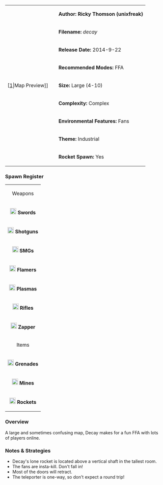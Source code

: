 {| border="1" cellpadding="2" width="800px"
|rowspan="9" width="150px"|[[File:Decay.png|thumb|center]|Map Preview]]
|'''Author: Ricky Thomson (unixfreak)'''
|-
|'''Filename:''' ''decay''
|-
| '''Release Date:''' 2014-9-22
|-
|'''Recommended Modes:''' FFA
|-
|'''Size:''' Large (4-10)
|-
|'''Complexity:''' Complex
|-
|'''Environmental Features:''' Fans
|-
|'''Theme:''' Industrial
|-
|'''Rocket Spawn:''' Yes
|}



=== Spawn Register ===
{| border="1" cellpadding="2" width="150px"
|colspan="2" align="center"|Weapons
|-
|[[File:Sword.png|20px]] '''Swords''' || 4
|-
|[[File:Shotgun.png|20px]] '''Shotguns''' || 4
|-
|[[File:Smg.png|20px]] '''SMGs''' || 4
|-
|[[File:Flamer.png|20px]] '''Flamers''' || 4
|-
|[[File:Plasma.png|20px]] '''Plasmas''' || 4
|-
| [[File:Rifle.png|20px]] '''Rifles''' || 4
|-
| [[File:Zapper_grey.png|20px]] '''Zapper''' || 2
|-
|colspan="2" align="center"|Items
|-
| [[File:Grenade.png|20px]] '''Grenades''' || 16
|-
| [[File:Mine.png|20px]] '''Mines''' || 15
|-
| [[File:Rocket.png|20px]] '''Rockets''' || 1
|}

=== Overview ===

A large and sometimes confusing map, Decay makes for a fun FFA with lots of players online. 


=== Notes & Strategies ===

* Decay's lone rocket is located above a vertical shaft in the tallest room.
* The fans are insta-kill. Don't fall in!
* Most of the doors will retract.
* The teleporter is one-way, so don't expect a round trip!